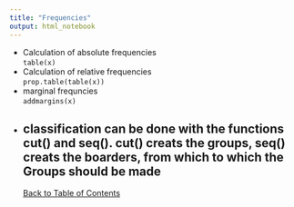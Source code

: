 ```yaml
---
title: "Frequencies"
output: html_notebook
---
```


- Calculation of absolute frequencies <br> `table(x)`
- Calculation of relative frequencies <br>`prop.table(table(x))`
- marginal frequncies <br>`addmargins(x)`
- classification can be done with the functions cut() and seq(). cut() creats the groups, seq() creats the boarders, from which to which the Groups should be made
---
[Back to Table of Contents](../)